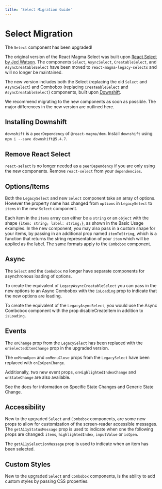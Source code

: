 ```yaml
---
title: 'Select Migration Guide'
---
```



# Select Migration

The `Select` component has been upgraded!

The original version of the React Magma <Link to="/api/legacy-select">Select</Link> was built upon [React Select by Jed Watson](https://react-select.com/home).
The components `Select`, `AsyncSelect`, `CreatableSelect`, and `AsyncCreatableSelect` have been moved to `react-magma-legacy-selects` and will no longer be maintained.

The new version includes both the <Link to="/api/select">Select</Link> (replacing the old `Select` and `AsyncSelect`) and <Link to="/api/Combobox">Combobox</Link> (replacing `CreateableSelect` and `AsyncCreatableSelect`) components, built upon [Downshift](https://www.downshift-js.com/).

We recommend migrating to the new components as soon as possible. The major differences in the new version are outlined here.

## Installing Downshift

`downshift` is a `peerDependency` of `@react-magma/dom`. Install `downshift` using `npm i --save downshift@5.4.7`.

## Remove React Select

`react-select` is no longer needed as a `peerDependency` if you are only using the new components. Remove `react-select` from your `dependencies`.

## Options/Items

Both the `LegacySelect` and new `Select` component take an array of options. However the property name has changed from `options` in `LegacySelect` to `items` in the new `Select` component.

Each item in the `items` array can either be a `string` or an `object` with the shape `{item: string; label: string;}`, as shown in the <Link to="/api/select/#basic_usage">Basic Usage examples</Link>.
In the new component, you may also pass in a <Link to="/api/select/#custom_items">custom shape for your items</Link>, by passing in an additional prop named `itemToString`,
which is a function that returns the string representation of your `item` which will be applied as the label. The same formats apply to the `Combobox` component.

## Async

The `Select` and the `Combobox` no longer have separate components for asynchronous loading of options.

To create the equivalent of `LegacyAsyncCreatableSelect` you can pass in the new options to an <Link to="/api/combobox/#async">Async Combobox</Link> with the `isLoading` prop to indicate that the new options are loading.

To create the equivalent of the `LegacyAsyncSelect`, you would use the <Link to="/api/combobox/#async">Async Combobox</Link> component with the prop <Link to="/api/combobox/#disable_create_item">disableCreateItem</Link> in addition to `isLoading`.

## Events

The `onChange` prop from the `LegacySelect` has been replaced with the `onSelectedItemChange` prop in the upgraded version.

The `onMenuOpen` and `onMenuClose` props from the `LegacySelect` have been replaced with `onIsOpenChange`.

Additionally, two new event props, `onHighlightedIndexChange` and `onStateChange` are also available.

See the docs for information on <Link to="/api/select/#specific_state_changes">Specific State Changes</Link> and <Link to="/api/select/#generic_state_change">Generic State Change</Link>.

## Accessibility

New to the upgraded `Select` and `Combobox` components, are some new props to allow for <Link to="/api/select/#accessibility">customization of the screen-reader accessible messages</Link>.
The `getA11yStatusMessage` prop is used to indicate when one the following props are changed: `items`, `highlightedIndex`, `inputValue` or `isOpen`.

The `getA11ySelectionMessage` prop is used to indicate when an item has been selected.

## Custom Styles

New to the upgraded `Select` and `Combobox` components, is the ability to add <Link to="/api/select/#custom_styles">custom styles</Link> by passing CSS properties.
